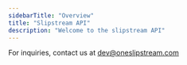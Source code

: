 ```yaml
---
sidebarTitle: "Overview"
title: "Slipstream API"
description: "Welcome to the slipstream API"
---
```


<Tip>For inquiries, contact us at dev@oneslipstream.com</Tip>

<CardGroup>

<Card title="Consumer" icon="user" href="/consumer/create" />
<Card title="Search" icon="magnifying-glass" href="/search/create" />
<Card
  title="Consumer Account"
  icon="file-user"
  href="/consumer-account/create"
/>
<Card
  title="Account Event"
  icon="calendar-days"
  href="/account-event/creates"
/>

</CardGroup>
